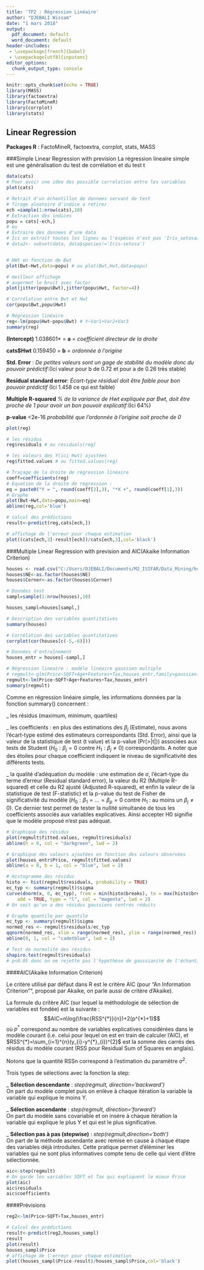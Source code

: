---
title: 'TP2 : Régression Linéaire'
author: "DJEBALI Wissam"
date: "1 mars 2018"
output:
  pdf_document: default
  word_document: default
header-includes: 
 - \usepackage[french]{babel}
 - \usepackage[utf8]{inputenc}
editor_options:
  chunk_output_type: console
---

```{r setup, include=FALSE}
knitr::opts_chunk$set(echo = TRUE)
library(MASS)
library(factoextra)
library(FactoMineR)
library(corrplot)
library(stats)
```

## Linear Regression

**Packages R** : FactoMineR, factoextra, corrplot, stats, MASS

###Simple Linear Regression with prevision
La régression lineaire simple est une généralisation du test de corrélation et du test t
```{r}
data(cats)
# Pour avoir une idee des possible correlation entre les variables
plot(cats)

# Retrait d'un échantillon de donnees servant de test
# Tirage aleatoire d'indice a retirer
ech =sample(1:nrow(cats),10)
# Extraction des indices
popu = cats[-ech,]
# ou
# Extraire des donnees d'une data
# Ici on extrait toutes les lignes ou l'espèces n'est pas 'Iris_setosaa'
# data2<- subset(data, data$species!='Iris-setosa')


# HWt en fonction de Bwt
plot(Bwt~Hwt,data=popu) # ou plot(Bwt,Hwt,data=popu)

# meilleur affichage
# augermet le bruit avec factor
plot(jitter(popu$Bwt),jitter(popu$Hwt, factor=4))

# Corrélation entre Bwt et Hwt
cor(popu$Bwt,popu$Hwt)

# Régression linéaire
reg<-lm(popu$Hwt~popu$Bwt) # Y~Var1+Var2+Var3
summary(reg)
```

**(Intercept)**  1.038601* = **a** = *coefficient directeur de la droite*

**cats$Hwt**    0.159450 = **b** = *ordonnée à l'origine*   

**Std. Error** : *De petites valeurs sont un gage de stabilité du modèle donc du pouvoir prédictif*:(Ici valeur pour b de 0.72 et pour a de 0.26 très stable)

**Residual standard error**:  *Écart-type résiduel doit être faible pour bon pouvoir prédictif* (Ici 1.458 ce qui est faible)

**Multiple R-squared** *% de la variance de Hwt expliquée par Bwt, doit être proche de 1 pour avoir un bon pouvoir explicatif*:(Ici 64%)

**p-value** <2e-16  *probabilité que l'ordonnée à l'origine soit proche de 0*



```{r}
plot(reg)

# les résidus
reg$residuals # ou residuals(reg)

# les valeurs des Y(ici Hwt) ajustées
reg$fitted.values # ou fitted.values(reg)

# Traçage de la droite de régression linéaire
coeff=coefficients(reg)
# Equation de la droite de regression : 
eq = paste0("Y = ", round(coeff[2],3), "*X +", round(coeff[1],3))
# Graphe
plot(Bwt~Hwt,data=popu,main=eq)
abline(reg,col='blue')

# calcul des prédictions
result<-predict(reg,cats[ech,])

# affichage de l'erreur pour chaque estimation
plot((cats[ech,3]-result[ech])/cats[ech,3],col='black')
```

###Multiple Linear Regression with prevision and AIC(Akaike Information Criterion)

```{r}
houses <- read.csv("C:/Users/DJEBALI/Documents/M2_ISIFAR/Data_Mining/houses.txt", sep="")
houses$NE<-as.factor(houses$NE)
houses$Corner<-as.factor(houses$Corner)

# Données test
sampl=sample(1:nrow(houses),10)

houses_sampl=houses[sampl,]

# Description des variables quantitatives
summary(houses)

# Corrélation des variables quantitatives
corrplot(cor(houses[c(-5,-6)]))

# Données d'entraînement
houses_entr = houses[-sampl,]

# Régression lineaire : modéle linéaire gaussien multiple
# regmult<-glm(Price~SQFT+Age+Features+Tax,houses_entr,family=gaussian())
regmult<-lm(Price~SQFT+Age+Features+Tax,houses_entr)
summary(regmult)
```
Comme en régression linéaire simple, les informations données par la fonction summary() concernent :

_ les résidus (maximum, minimum, quartiles)

_ les coefficients : en plus des estimations des $\beta_{j}$ (Estimate), nous avons l’écart-type estimé des estimateurs correspondants (Std. Error), ainsi que la valeur de la statistique de test (t value) et la p-value (Pr(>|t|)) associées aux tests de Student ($H_{0}:\beta_{j}=0$ contre $H_{1}:\beta_{j}\neq0$) correspondants. A noter que des étoiles pour chaque coefficient indiquent le niveau de significativité des différents tests.

_ la qualité d’adéquation du modèle : une estimation de $\sigma$, l’écart-type du terme d’erreur (Residual standard error), la valeur du R2 (Multiple R-squared) et celle du R2 ajusté (Adjusted R-squared), et enfin la valeur de la statistique de test (F-statistic) et la p-value du test de Fisher de significativité du modèle ($H_{0}:\beta_{1}=...=\beta_{p}=0$ contre $H_{1}$ : au moins un $\beta_{j}\neq0$). Ce dernier test permet de tester la nullité simultanée de tous les coefficients associés aux variables explicatives. Ainsi accepter H0 signifie que le modèle proposé n’est pas adéquat.


```{r}
# Graphique des résidus
plot(regmult$fitted.values, regmult$residuals)
abline(h = 0, col = "darkgreen", lwd = 2)

# Graphique des valeurs ajsutées en fonction des valeurs observées
plot(houses_entr$Price, regmult$fitted.values)
abline(a = 0, b = 1, col = "blue", lwd = 2)

# Histogramme des résidus
histo <- hist(regmult$residuals, probability = TRUE)
ec_typ <- summary(regmult)$sigma
curve(dnorm(x, 0, ec_typ), from = min(histo$breaks), to = max(histo$breaks), 
    add = TRUE, type = "l", col = "magenta", lwd = 2)
# On voit qu'on a des résidus gaussiens centrés réduits

# Graphe quantile par quantile
ec_typ <- summary(regmult)$sigma
normed_res <- regmult$residuals/ec_typ
qqnorm(normed_res, xlim = range(normed_res), ylim = range(normed_res))
abline(0, 1, col = "cadetblue", lwd = 2)

# Test de normalité des résidus
shapiro.test(regmult$residuals)
# p<0.05 donc on ne rejette pas l'hypothèse de gaussianité de l'échantillon
```

####AIC(Akaike Information Criterion)

Le critère utilisé par défaut dans R est le critère AIC (pour “An Information Criterion”“, proposé par Akaike, on parle aussi de critère d’Akaike).

La formule du critère AIC (sur lequel la méthodologie de sélection de variables est fondée) est la suivante : $$AIC=n\log(\frac{RSS^{*}}{n})+2(p^{*}+1)$$ où $p^{*}$ correspond au nombre de variables explicatives considérées dans le modèle courant (i.e. celui pour lequel on est en train de calculer l’AIC), et $RSS^{*}=\sum_{i=1}^{n}(y_{i}-y^{*}_{i})^{2}$ est la somme des carrés des résidus du modèle courant (RSS pour Residual Sum of Squares en anglais).

Notons que la quantité RSSn correspond à l’estimation du paramètre $\sigma^{2}$.

Trois types de sélections avec la fonction la step:

_ **Sélection descendante** : *step(regmult, direction='backward')*  
On part du modèle complet puis on enlève à chaque itération la variable la variable qui explique le moins Y.

_ **Sélection ascendante** : *step(regmult, direction='forward')*  
On part du modèle sans covariable et on insère à chaque itération la variable qui explique le plus Y et qui est le plus significative.

_ **Sélection pas à pas (stepwise)** : *step(regmult,direction='both')*  
On part de la méthode ascendante avec remise en cause à chaque étape des variables déjà introduites. Cette pratique permet d'éléminer les variables qui ne sont plus informatives compte tenu de celle qui vient d'être sélectionnée.



```{r}
aic<-step(regmult)
# On garde les variables SQFT et Tax qui expliquent le mieux Price
plot(aic)
aic$residuals
aic$coefficients

```

####Prévisions
```{r}
reg2<-lm(Price~SQFT+Tax,houses_entr)

# Calcul des prédictions
result<-predict(reg2,houses_sampl)
result
plot(result)
houses_sampl$Price
# affichage de l'erreur pour chaque estimation
plot((houses_sampl$Price-result)/houses_sampl$Price,col='black')

```

